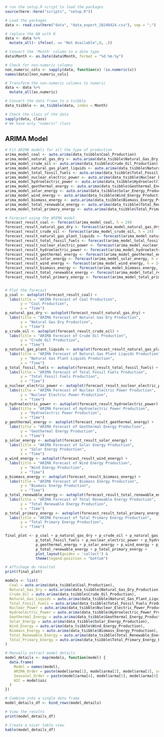 
```r
# run the setup.R script to load the packages
source(here::here("scripts", "setup.R"))

# Load the packages
data <- read.csv(here("data", "data_export_20240424.csv"), sep = ";")

# replace the NA with 0
data <- data %>%
  mutate_all(~ ifelse(. == "Not Available",0, .))

# Convert the 'Month' column to a date type
data$Month <- as.Date(data$Month, format = "%d.%m.%y")

# Check for non-numeric columns
non_numeric_cols <- sapply(data, function(x) !is.numeric(x))
names(data)[non_numeric_cols]

# Transform the non-numeric columns to numeric
data <- data %>%
  mutate_all(as.numeric)

# Convert the data frame to a tsibble
data_tsibble <- as_tsibble(data, index = Month)

# Check the class of the data
sapply(data, class)
# We have only "numeric" class
```

## ARIMA Model
```r
# Fit ARIMA models for all the type of production
arima_model_coal <- auto.arima(data_tsibble$Coal_Production)
arima_model_natural_gas_dry <- auto.arima(data_tsibble$Natural_Gas_Dry_Production)
arima_model_crude_oil <- auto.arima(data_tsibble$Crude_Oil_Production)
arima_model_natural_gas_plant_liquids <- auto.arima(data_tsibble$Natural_Gas_Plant_Liquids_Production)
arima_model_total_fossil_fuels <- auto.arima(data_tsibble$Total_Fossil_Fuels_Production)
arima_model_nuclear_electric_power <- auto.arima(data_tsibble$Nuclear_Electric_Power_Production)
arima_model_hydroelectric_power <- auto.arima(data_tsibble$Hydroelectric_Power_Production)
arima_model_geothermal_energy <- auto.arima(data_tsibble$Geothermal_Energy_Production)
arima_model_solar_energy <- auto.arima(data_tsibble$Solar_Energy_Production)
arima_model_wind_energy <- auto.arima(data_tsibble$Wind_Energy_Production)
arima_model_biomass_energy <- auto.arima(data_tsibble$Biomass_Energy_Production)
arima_model_total_renewable_energy <- auto.arima(data_tsibble$Total_Renewable_Energy_Production)
arima_model_total_primary_energy <- auto.arima(data_tsibble$Total_Primary_Energy_Production)

# Forecast using the ARIMA model
forecast_result_coal <- forecast(arima_model_coal, h = 24)
forecast_result_natural_gas_dry <- forecast(arima_model_natural_gas_dry, h = 24)
forecast_result_crude_oil <- forecast(arima_model_crude_oil, h = 24)
forecast_result_natural_gas_plant_liquids <- forecast(arima_model_natural_gas_plant_liquids, h = 24)
forecast_result_total_fossil_fuels <- forecast(arima_model_total_fossil_fuels, h = 24)
forecast_result_nuclear_electric_power <- forecast(arima_model_nuclear_electric_power, h = 24)
forecast_result_hydroelectric_power <- forecast(arima_model_hydroelectric_power, h = 24)
forecast_result_geothermal_energy <- forecast(arima_model_geothermal_energy, h = 24)
forecast_result_solar_energy <- forecast(arima_model_solar_energy, h = 24)
forecast_result_wind_energy <- forecast(arima_model_wind_energy, h = 24)
forecast_result_biomass_energy <- forecast(arima_model_biomass_energy, h = 24)
forecast_result_total_renewable_energy <- forecast(arima_model_total_renewable_energy, h = 24)
forecast_result_total_primary_energy <- forecast(arima_model_total_primary_energy, h = 24)


# Plot the forecast
p_coal <- autoplot(forecast_result_coal) +
  labs(title = "ARIMA Forecast of Coal Production",
       y = "Coal Production",
       x = "Time")
p_natural_gas_dry <- autoplot(forecast_result_natural_gas_dry) +
  labs(title = "ARIMA Forecast of Natural Gas Dry Production",
       y = "Natural Gas Dry Production",
       x = "Time")
p_crude_oil <- autoplot(forecast_result_crude_oil) +
  labs(title = "ARIMA Forecast of Crude Oil Production",
       y = "Crude Oil Production",
       x = "Time")
p_natural_gas_plant_liquids <- autoplot(forecast_result_natural_gas_plant_liquids) +
  labs(title = "ARIMA Forecast of Natural Gas Plant Liquids Production",
       y = "Natural Gas Plant Liquids Production",
       x = "Time")
p_total_fossil_fuels <- autoplot(forecast_result_total_fossil_fuels) +
  labs(title = "ARIMA Forecast of Total Fossil Fuels Production",
       y = "Total Fossil Fuels Production",
       x = "Time")
p_nuclear_electric_power <- autoplot(forecast_result_nuclear_electric_power) +
  labs(title = "ARIMA Forecast of Nuclear Electric Power Production",
       y = "Nuclear Electric Power Production",
       x = "Time")
p_hydroelectric_power <- autoplot(forecast_result_hydroelectric_power) +
  labs(title = "ARIMA Forecast of Hydroelectric Power Production",
       y = "Hydroelectric Power Production",
       x = "Time")
p_geothermal_energy <- autoplot(forecast_result_geothermal_energy) +
  labs(title = "ARIMA Forecast of Geothermal Energy Production",
       y = "Geothermal Energy Production",
       x = "Time")
p_solar_energy <- autoplot(forecast_result_solar_energy) +
  labs(title = "ARIMA Forecast of Solar Energy Production",
       y = "Solar Energy Production",
       x = "Time")
p_wind_energy <- autoplot(forecast_result_wind_energy) +
  labs(title = "ARIMA Forecast of Wind Energy Production",
       y = "Wind Energy Production",
       x = "Time")
p_biomass_energy <- autoplot(forecast_result_biomass_energy) +
  labs(title = "ARIMA Forecast of Biomass Energy Production",
       y = "Biomass Energy Production",
       x = "Time")
p_total_renewable_energy <- autoplot(forecast_result_total_renewable_energy) +
  labs(title = "ARIMA Forecast of Total Renewable Energy Production",
       y = "Total Renewable Energy Production",
       x = "Time")
p_total_primary_energy <- autoplot(forecast_result_total_primary_energy) +
  labs(title = "ARIMA Forecast of Total Primary Energy Production",
       y = "Total Primary Energy Production",
       x = "Time")

final_plot <- p_coal + p_natural_gas_dry + p_crude_oil + p_natural_gas_plant_liquids +
              p_total_fossil_fuels + p_nuclear_electric_power + p_hydroelectric_power +
              p_geothermal_energy + p_solar_energy + p_wind_energy + p_biomass_energy +
              p_total_renewable_energy + p_total_primary_energy +
              plot_layout(guides = 'collect') & 
              theme(legend.position = "bottom")

# Affichage du résultat
print(final_plot)
```

```r
models <- list(
  Coal = auto.arima(data_tsibble$Coal_Production),
  Natural_Gas_Dry = auto.arima(data_tsibble$Natural_Gas_Dry_Production),
  Crude_Oil = auto.arima(data_tsibble$Crude_Oil_Production),
  Natural_Gas_Liquids = auto.arima(data_tsibble$Natural_Gas_Plant_Liquids_Production),
  Total_Fossil_Fuels = auto.arima(data_tsibble$Total_Fossil_Fuels_Production),
  Nuclear_Power = auto.arima(data_tsibble$Nuclear_Electric_Power_Production),
  Hydroelectric_Power = auto.arima(data_tsibble$Hydroelectric_Power_Production),
  Geothermal_Energy = auto.arima(data_tsibble$Geothermal_Energy_Production),
  Solar_Energy = auto.arima(data_tsibble$Solar_Energy_Production),
  Wind_Energy = auto.arima(data_tsibble$Wind_Energy_Production),
  Biomass_Energy = auto.arima(data_tsibble$Biomass_Energy_Production),
  Total_Renewable_Energy = auto.arima(data_tsibble$Total_Renewable_Energy_Production),
  Total_Primary_Energy = auto.arima(data_tsibble$Total_Primary_Energy_Production)
)

# Manually extract model details
model_details <- map(models, function(model) {
  data.frame(
    Model = names(model),
    ARIMA_Order = paste(model$arma[1], model$arma[2], model$arma[3], sep=","),
    Seasonal_Order = paste(model$arma[4], model$arma[5], model$arma[6], sep=","),
    AIC = model$aic
  )
})

# Combine into a single data frame
model_details_df <- bind_rows(model_details)

# View the results
print(model_details_df)

# Create a nicer table view
kable(model_details_df)
```

